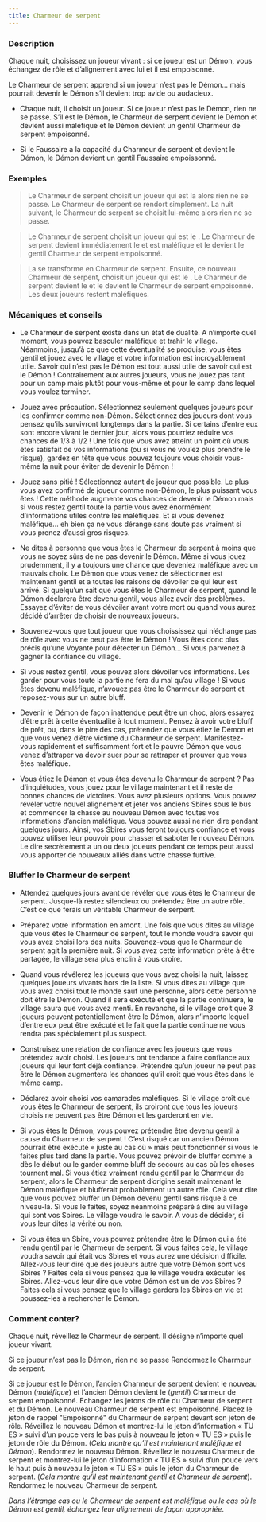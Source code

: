 ```yaml
---
title: Charmeur de serpent
---
```



<Role CHARMEUR_DE_SERPENT header />

### Description

Chaque nuit, choisissez un joueur vivant : si ce joueur est un Démon, vous échangez de rôle et d’alignement avec lui et il est empoisonné.

Le Charmeur de serpent apprend si un joueur n’est pas le Démon… mais pourrait devenir le Démon s’il devient trop avide ou audacieux.

-	Chaque nuit, il choisit un joueur. Si ce joueur n’est pas le Démon, rien ne se passe. S’il est le Démon, le Charmeur de serpent devient le Démon et devient aussi maléfique et le Démon devient un gentil Charmeur de serpent empoisonné.

-	Si le Faussaire a la capacité du Charmeur de serpent et devient le Démon, le Démon devient un gentil Faussaire empoissonné. 

### Exemples  

> Le Charmeur de serpent choisit un joueur qui est la <Role VIEILLE_CHOUETTE /> alors rien ne se passe. Le Charmeur de serpent se rendort simplement. La nuit suivant, le Charmeur de serpent se choisit lui-même alors rien ne se passe.

> Le Charmeur de serpent choisit un joueur qui est le <Role VIGORMORTIS />. Le Charmeur de serpent devient immédiatement le <Role VIGORMORTIS /> et est maléfique et le <Role VIGORMORTIS /> devient le gentil Charmeur de serpent empoisonné.

> La <Role VIEILLE_CHOUETTE /> se transforme en Charmeur de serpent. Ensuite, ce nouveau Charmeur de serpent, choisit un joueur qui est le <Role FANG_GU />. Le Charmeur de serpent devient le <Role FANG_GU /> et le <Role FANG_GU /> devient le Charmeur de serpent empoisonné. Les deux joueurs restent maléfiques.

### Mécaniques et conseils

- Le Charmeur de serpent existe dans un état de dualité. A n’importe quel moment, vous pouvez basculer maléfique et trahir le village. Néanmoins, jusqu’à ce que cette éventualité se produise, vous êtes gentil et jouez avec le village et votre information est incroyablement utile. Savoir qui n’est pas le Démon est tout aussi utile de savoir qui est le Démon ! Contrairement aux autres joueurs, vous ne jouez pas tant pour un camp mais plutôt pour vous-même et pour le camp dans lequel vous voulez terminer.

- Jouez avec précaution. Sélectionnez seulement quelques joueurs pour les confirmer comme non-Démon. Sélectionnez des joueurs dont vous pensez qu’ils survivront longtemps dans la partie. Si certains d’entre eux sont encore vivant le dernier jour, alors vous pourriez réduire vos chances de 1/3 à 1/2 ! Une fois que vous avez atteint un point où vous êtes satisfait de vos informations (ou si vous ne voulez plus prendre le risque), gardez en tête que vous pouvez toujours vous choisir vous-même la nuit pour éviter de devenir le Démon !

- Jouez sans pitié ! Sélectionnez autant de joueur que possible. Le plus vous avez confirmé de joueur comme non-Démon, le plus puissant vous êtes ! Cette méthode augmente vos chances de devenir le Démon mais si vous restez gentil toute la partie vous avez énormément d’informations utiles contre les maléfiques. Et si vous devenez maléfique… eh bien ça ne vous dérange sans doute pas vraiment si vous prenez d’aussi gros risques.

- Ne dites à personne que vous êtes le Charmeur de serpent à moins que vous ne soyez sûrs de ne pas devenir le Démon. Même si vous jouez prudemment, il y a toujours une chance que deveniez maléfique avec un mauvais choix. Le Démon que vous venez de sélectionner est maintenant gentil et a toutes les raisons de dévoiler ce qui leur est arrivé. Si quelqu’un sait que vous êtes le Charmeur de serpent, quand le Démon déclarera être devenu gentil, vous allez avoir des problèmes. Essayez d’éviter de vous dévoiler avant votre mort ou quand vous aurez décidé d’arrêter de choisir de nouveaux joueurs.

- Souvenez-vous que tout joueur que vous choississez qui n’échange pas de rôle avec vous ne peut pas être le Démon ! Vous êtes donc plus précis qu’une Voyante pour détecter un Démon… Si vous parvenez à gagner la confiance du village.

- Si vous restez gentil, vous pouvez alors dévoiler vos informations. Les garder pour vous toute la partie ne fera du mal qu’au village ! Si vous êtes devenu maléfique, n’avouez pas être le Charmeur de serpent et reposez-vous sur un autre bluff.

- Devenir le Démon de façon inattendue peut être un choc, alors essayez d’être prêt à cette éventualité à tout moment. Pensez à avoir votre bluff de prêt, ou, dans le pire des cas, prétendez que vous étiez le Démon et que vous venez d’être victime du Charmeur de serpent. Manifestez-vous rapidement et suffisamment fort et le pauvre Démon que vous venez d’attraper va devoir suer pour se rattraper et prouver que vous êtes maléfique.

- Vous étiez le Démon et vous êtes devenu le Charmeur de serpent ? Pas d’inquiétudes, vous jouez pour le village maintenant et il reste de bonnes chances de victoires. Vous avez plusieurs options. Vous pouvez révéler votre nouvel alignement et jeter vos anciens Sbires sous le bus et commencer la chasse au nouveau Démon avec toutes vos informations d’ancien maléfique. Vous pouvez aussi ne rien dire pendant quelques jours. Ainsi, vos Sbires vous feront toujours confiance et vous pouvez utiliser leur pouvoir pour chasser et saboter le nouveau Démon. Le dire secrètement a un ou deux joueurs pendant ce temps peut aussi vous apporter de nouveaux alliés dans votre chasse furtive.

### Bluffer le Charmeur de serpent

- Attendez quelques jours avant de révéler que vous êtes le Charmeur de serpent. Jusque-là restez silencieux ou prétendez être un autre rôle. C’est ce que ferais un véritable Charmeur de serpent.

- Préparez votre information en amont. Une fois que vous dites au village que vous êtes le Charmeur de serpent, tout le monde voudra savoir qui vous avez choisi lors des nuits. Souvenez-vous que le Charmeur de serpent agit la première nuit. Si vous avez cette information prête à être partagée, le village sera plus enclin à vous croire. 

- Quand vous révélerez les joueurs que vous avez choisi la nuit, laissez quelques joueurs vivants hors de la liste. Si vous dites au village que vous avez choisi tout le monde sauf une personne, alors cette personne doit être le Démon. Quand il sera exécuté et que la partie continuera, le village saura que vous avez menti. En revanche, si le village croit que 3 joueurs peuvent potentiellement être le Démon, alors n’importe lequel d’entre eux peut être exécuté et le fait que la partie continue ne vous rendra pas spécialement plus suspect.

- Construisez une relation de confiance avec les joueurs que vous prétendez avoir choisi. Les joueurs ont tendance à faire confiance aux joueurs qui leur font déjà confiance. Prétendre qu’un joueur ne peut pas être le Démon augmentera les chances qu’il croit que vous êtes dans le même camp.

- Déclarez avoir choisi vos camarades maléfiques. Si le village croît que vous êtes le Charmeur de serpent, ils croiront que tous les joueurs choisis ne peuvent pas être Démon et les garderont en vie.

- Si vous êtes le Démon, vous pouvez prétendre être devenu gentil à cause du Charmeur de serpent ! C’est risqué car un ancien Démon pourrait être exécuté « juste au cas où » mais peut fonctionner si vous le faites plus tard dans la partie. Vous pouvez prévoir de bluffer comme a dès le début ou le garder comme bluff de secours au cas où les choses tournent mal. Si vous étiez vraiment rendu gentil par le Charmeur de serpent, alors le Charmeur de serpent d’origine serait maintenant le Démon maléfique et blufferait probablement un autre rôle. Cela veut dire que vous pouvez bluffer un Démon devenu gentil sans risque à ce niveau-là. Si vous le faites, soyez néanmoins préparé à dire au village qui sont vos Sbires. Le village voudra le savoir. A vous de décider, si vous leur dites la vérité ou non.

- Si vous êtes un Sbire, vous pouvez prétendre être le Démon qui a été rendu gentil par le Charmeur de serpent. Si vous faites cela, le village voudra savoir qui était vos Sbires et vous aurez une décision difficile. Allez-vous leur dire que des joueurs autre que votre Démon sont vos Sbires ? Faites cela si vous pensez que le village voudra exécuter les Sbires. Allez-vous leur dire que votre Démon est un de vos Sbires ? Faites cela si vous pensez que le village gardera les Sbires en vie et poussez-les à rechercher le Démon.

### Comment conter?

Chaque nuit, réveillez le Charmeur de serpent. Il désigne n’importe quel joueur vivant.

Si ce joueur n’est pas le Démon, rien ne se passe Rendormez le Charmeur de serpent.

Si ce joueur est le Démon, l’ancien Charmeur de serpent devient le nouveau Démon (_maléfique_) et l’ancien Démon devient le (_gentil_) Charmeur de serpent empoisonné. Echangez les jetons de rôle du Charmeur de serpent et du Démon. Le nouveau Charmeur de serpent est empoisonné. Placez le jeton de rappel "Empoisonné" du Charmeur de serpent devant son jeton de rôle. Réveillez le nouveau Démon et montrez-lui le jeton d’information « TU ES » suivi d’un pouce vers le bas puis à nouveau le jeton « TU ES » puis le jeton de rôle du Démon. (_Cela montre qu’il est maintenant maléfique et Démon_). Rendormez le nouveau Démon. Réveillez le nouveau Charmeur de serpent et montrez-lui le jeton d’information « TU ES » suivi d’un pouce vers le haut puis à nouveau le jeton « TU ES » puis le jeton du Charmeur de serpent. (_Cela montre qu’il est maintenant gentil et Charmeur de serpent_). Rendormez le nouveau Charmeur de serpent.

_Dans l’étrange cas ou le Charmeur de serpent est maléfique ou le cas où le Démon est gentil, échangez leur alignement de façon appropriée_. 
